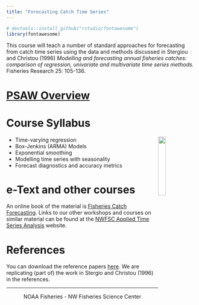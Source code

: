 ```yaml
---
title: "Forecasting Catch Time Series"
---
```


```r
# devtools::install_github("rstudio/fontawesome")
library(fontawesome)
```

This course will teach a number of standard approaches for forecasting from catch time series using the data and methods discussed in Stergiou and Christou (1996) *Modelling and forecasting annual fisheries catches: comparison of regression, univariate and multivariate time series methods.* Fisheries Research 25: 105-136.

# [PSAW Overview](psaw_2019_overview.html)

# Course Syllabus

<img style="float: right" src="https://rverse-tutorials.github.io/Fish-Forecast-Training-Course/images/fish-forecast.jpg" width=20%>

- Time-varying regression
- Box-Jenkins (ARMA) Models
- Exponential smoothing
- Modelling time series with seasonality
- Forecast diagnostics and accuracy metrics

# e-Text and other courses

An online book of the material is [Fisheries Catch Forecasting](https://fish-forecast.github.io/Fish-Forecast-Bookdown/).  Links to our other workshops and courses on similar material can be found at the [NWFSC Applied Time Series Analysis](https://nwfsc-timeseries.github.io/) website.

# References

You can download the reference papers [here](https://github.com/Fish-Forecast/Fish-Forecast-Webpage/tree/master/references).  We are replicating (part of) the work in Stergio and Christou (1996) in the references.

<hr>


<div style="text-align: center">
<i class="fas fa-cubes"></i> NOAA Fisheries - NW Fisheries Science Center <i class="fas fa-cubes"></i>
</div>